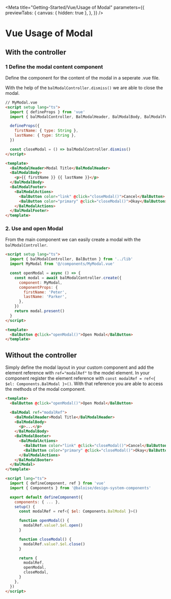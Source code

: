 
<Meta
  title="Getting-Started/Vue/Usage of Modal"
  parameters={{
    previewTabs: {
      canvas: { hidden: true },
    },
  }}
/>

# Vue Usage of Modal

## With the controller

### 1 Define the modal content component

Define the component for the content of the modal in a seperate .vue file.

With the help of the `balModalController.dismiss()` we are able to close the modal.

```html
// MyModal.vue
<script setup lang="ts">
  import { defineProps } from 'vue'
  import { balModalController, BalModalHeader, BalModalBody, BalModalFooter, BalModalActions, BalButton } from '../lib'

  defineProps({
    firstName: { type: String },
    lastName: { type: String },
  })

  const closeModal = () => balModalController.dismiss()
</script>

<template>
  <BalModalHeader>Modal Title</BalModalHeader>
  <BalModalBody>
    <p>{{ firstName }} {{ lastName }}</p>
  </BalModalBody>
  <BalModalFooter>
    <BalModalActions>
      <BalButton color="link" @click="closeModal()">Cancel</BalButton>
      <BalButton color="primary" @click="closeModal()">Okay</BalButton>
    </BalModalActions>
  </BalModalFooter>
</template>
```

### 2. Use and open Modal

From the main component we can easily create a modal with the `balModalController`.

```html
<script setup lang="ts">
  import { balModalController, BalButton } from '../lib'
  import MyModal from '@/components/MyModal.vue'

  const openModal = async () => {
    const modal = await balModalController.create({
      component: MyModal,
      componentProps: {
        firstName: 'Peter',
        lastName: 'Parker',
      },
    })
    return modal.present()
  }
</script>

<template>
  <BalButton @click="openModal()">Open Modal</BalButton>
</template>
```

## Without the controller

Simply define the modal layout in your custom component and add the element reference with `ref="modalRef"` to the model element.
In your component register the element reference with `const modalRef = ref<{ $el: Components.BalModal }>()`. With that reference you are able to access the methods of the modal component.

```html
<template>
  <BalButton @click="openModal()">Open Modal</BalButton>

  <BalModal ref="modalRef">
    <BalModalHeader>Modal Title</BalModalHeader>
    <BalModalBody>
      <p>...</p>
    </BalModalBody>
    <BalModalBooter>
      <BalModalActions>
        <BalButton color="link" @click="closeModal()">Cancel</BalButton>
        <BalButton color="primary" @click="closeModal()">Okay</BalButton>
      </BalModalActions>
    </BalModalBooter>
  </BalModal>
</template>

<script lang="ts">
  import { defineComponent, ref } from 'vue'
  import { Components } from '@baloise/design-system-components'

  export default defineComponent({
    components: { ... },
    setup() {
      const modalRef = ref<{ $el: Components.BalModal }>()

      function openModal() {
        modalRef.value?.$el.open()
      }

      function closeModal() {
        modalRef.value?.$el.close()
      }

      return {
        modalRef,
        openModal,
        closeModal,
      }
    },
  })
</script>
```

